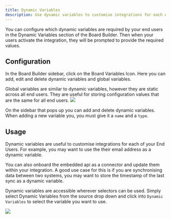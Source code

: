 ```yaml
---
title: Dynamic Variables
description: Use dynamic variables to customise integrations for each of your End Users.
---
```


You can configure which dynamic variables are required by your end users in the Dynamic Variables section of the Board Builder.
Then when your users activate the integration, they will be prompted to provide the required values.

## Configuration

In the Board Builder sidebar, click on the Board Variables Icon. Here you can add, edit and delete dynamic variables and global variables.

<Note>
Global variables are similar to dynamic variables, however they are static across all end users. They are useful for storing configuration values that are the same for all end users.
</Note>

<Frame caption="Dynamic variable configuration">
    <img src="/images/board-variables-button.png" />
</Frame>

On the sidebar that pops up you can add and delete dynamic variables. When adding a new variable you, you must give it a `name` and a `type`.

## Usage

Dynamic variables are useful to customise integrations for each of your End Users. For example, you may want to use the their email address as a dynamic variable.

You can also onboard the embedded api as a connector and update them within your integration. A good use case for this is if you are synchronising data between two systems, you may want to store the timestamp of the last sync as a dynamic variable.

Dynamic variables are accessible wherever selectors can be used. Simply select Dynamic Variables from the source drop down and click into `Dynamic Variables` to select the variable you want to use.

<Frame caption="Dynamic variable usage">
    <img src="/images/dynamic-variable-selector.png" />
</Frame>

